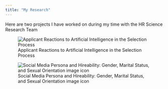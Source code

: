 ```yaml
---
title: "My Research"
---
```


Here are two projects I have worked on during my time with the HR Science Research Team

![Applicant Reactions to Artificial Intelligence in the Selection Process](https://media.licdn.com/media-proxy/ext?w=800&h=800&f=n&hash=QpJDihI2Qz1yQEbQS%2BR0droaTNM%3D&ora=1%2CaFBCTXdkRmpGL2lvQUFBPQ%2CxAVta5g-0R6jnhodx1Ey9KGTqAGj6E5DQJHUA3L0CHH05IbfPWjvfs-Me7fzpUAWLX1VjQA6Lbu1EmHiF46-edu-dYp13pG3dpL5agYUbhl4lWdI)




![Social Media Persona and Hireability: Gender, Marital Status, and Sexual Orientation
image icon](https://media.licdn.com/media-proxy/ext?w=800&h=800&f=n&hash=IcVYQbWY08yRloAELb9oVPIkNow%3D&ora=1%2CaFBCTXdkRmpGL2lvQUFBPQ%2CxAVta5g-0R6jnhodx1Ey9KGTqAGj6E5DQJHUA3L0CHH05IbfPWjgL5TdKuTy8EBCfiUDjQA3fb21SWW0EI6-foPpKdskg5S2J8P5agYUbhl4lWdI)
